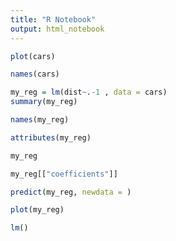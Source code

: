 ```yaml
---
title: "R Notebook"
output: html_notebook
---
```


```r
plot(cars)
```
```r
names(cars)
```

```r
my_reg = lm(dist~.-1 , data = cars)
summary(my_reg)
```
```r
names(my_reg)
```

```r
attributes(my_reg)
```

```r
my_reg
```

```r
my_reg[["coefficients"]]
```


```r
predict(my_reg, newdata = )
```

```r
plot(my_reg)
```
```r
lm()
```



